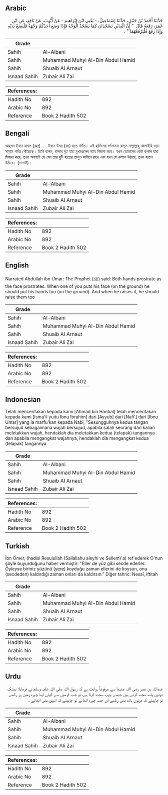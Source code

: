 ## Arabic


<div dir="rtl" lang="ar" style={{fontSize:'larger',backgroundColor:'#f8f9fa',padding:20}}>
حَدَّثَنَا أَحْمَدُ بْنُ حَنْبَلٍ، حَدَّثَنَا إِسْمَاعِيلُ، - يَعْنِي ابْنَ إِبْرَاهِيمَ - عَنْ أَيُّوبَ، عَنْ نَافِعٍ، عَنِ ابْنِ عُمَرَ، رَفَعَهُ قَالَ ‏ "‏ إِنَّ الْيَدَيْنِ تَسْجُدَانِ كَمَا يَسْجُدُ الْوَجْهُ فَإِذَا وَضَعَ أَحَدُكُمْ وَجْهَهُ فَلْيَضَعْ يَدَيْهِ وَإِذَا رَفَعَ فَلْيَرْفَعْهُمَا ‏"‏ ‏.‏
</div>
<div style={{backgroundColor:'#f8f9fa',padding:20, marginBottom: 10}}><table> <thead> <tr> <th>Grade</th> <th></th> </tr> </thead> <tbody> <tr><td>Sahih</td><td>Al-Albani</td></tr><tr><td>Sahih</td><td>Muhammad Muhyi Al-Din Abdul Hamid</td></tr><tr><td>Sahih</td><td>Shuaib Al Arnaut</td></tr><tr><td>Isnaad Sahih</td><td>Zubair Ali Zai</td></tr></tbody></table><table> <thead> <tr> <th>References:</th> <th></th> </tr> </thead> <tbody><tr><td>Hadith No</td><td>892</td></tr><tr><td>Arabic No</td><td>892</td></tr><tr><td>Reference</td><td>Book 2 Hadith 502</td></tr></tbody></table></div>

## Bengali


<div dir="ltr" lang="bn" style={{fontSize:'larger',backgroundColor:'#f8f9fa',padding:20}}>
আহমদ ইবনে হাম্বল (রহঃ) .... ইবনে উমর (রাঃ) হতে বর্ণিত। এই হাদিসের বর্ণনাক্রম রাসূল সাল্লাল্লাহু আলাইহি ওয়াসাল্লাম পর্যন্ত পৌঁছেছে। তিনি বলেন, বান্দার দুই হাত মুখমণ্ডলের ন্যায় সিজদা করে। যখন তোমাদের কেউ কপাল দ্বারা সিজদা করে, তখন অবশ্যই সে যেন তার দুটি হাতের তালুও জমিনে রাখে এবং যখন সে কপাল উঠাবে, তখন হাতও উঠাবে। (নাসাঈ)।
</div>
<div style={{backgroundColor:'#f8f9fa',padding:20, marginBottom: 10}}><table> <thead> <tr> <th>Grade</th> <th></th> </tr> </thead> <tbody> <tr><td>Sahih</td><td>Al-Albani</td></tr><tr><td>Sahih</td><td>Muhammad Muhyi Al-Din Abdul Hamid</td></tr><tr><td>Sahih</td><td>Shuaib Al Arnaut</td></tr><tr><td>Isnaad Sahih</td><td>Zubair Ali Zai</td></tr></tbody></table><table> <thead> <tr> <th>References:</th> <th></th> </tr> </thead> <tbody><tr><td>Hadith No</td><td>892</td></tr><tr><td>Arabic No</td><td>892</td></tr><tr><td>Reference</td><td>Book 2 Hadith 502</td></tr></tbody></table></div>

## English


<div dir="ltr" lang="en" style={{fontSize:'larger',backgroundColor:'#f8f9fa',padding:20}}>
Narrated Abdullah ibn Umar: The Prophet (ﷺ) said: Both hands prostrate as the face prostrates. When one of you puts his face (on the ground) he should put his hands too (on the ground). And when he raises it, he should raise them too
</div>
<div style={{backgroundColor:'#f8f9fa',padding:20, marginBottom: 10}}><table> <thead> <tr> <th>Grade</th> <th></th> </tr> </thead> <tbody> <tr><td>Sahih</td><td>Al-Albani</td></tr><tr><td>Sahih</td><td>Muhammad Muhyi Al-Din Abdul Hamid</td></tr><tr><td>Sahih</td><td>Shuaib Al Arnaut</td></tr><tr><td>Isnaad Sahih</td><td>Zubair Ali Zai</td></tr></tbody></table><table> <thead> <tr> <th>References:</th> <th></th> </tr> </thead> <tbody><tr><td>Hadith No</td><td>892</td></tr><tr><td>Arabic No</td><td>892</td></tr><tr><td>Reference</td><td>Book 2 Hadith 502</td></tr></tbody></table></div>

## Indonesian


<div dir="ltr" lang="id" style={{fontSize:'larger',backgroundColor:'#f8f9fa',padding:20}}>
Telah menceritakan kepada kami [Ahmad bin Hanbal] telah menceritakan kepada kami [Isma'il yuitu Ibnu Ibrahim] dari [Ayyub] dari [Nafi'] dari [Ibnu Umar] yang ia marfu'kan kepada Nabi, "Sesungguhnya kedua tangan bersujud sebagaimana wajah bersujud, apabila salah seorang dari kalian meletakkan wajah, hendaklah dia meletakkan kedua (telapak) tangannya dan apabila mengangkat wajahnya, hendaklah dia mengangkat kedua (telapak) tangannya
</div>
<div style={{backgroundColor:'#f8f9fa',padding:20, marginBottom: 10}}><table> <thead> <tr> <th>Grade</th> <th></th> </tr> </thead> <tbody> <tr><td>Sahih</td><td>Al-Albani</td></tr><tr><td>Sahih</td><td>Muhammad Muhyi Al-Din Abdul Hamid</td></tr><tr><td>Sahih</td><td>Shuaib Al Arnaut</td></tr><tr><td>Isnaad Sahih</td><td>Zubair Ali Zai</td></tr></tbody></table><table> <thead> <tr> <th>References:</th> <th></th> </tr> </thead> <tbody><tr><td>Hadith No</td><td>892</td></tr><tr><td>Arabic No</td><td>892</td></tr><tr><td>Reference</td><td>Book 2 Hadith 502</td></tr></tbody></table></div>

## Turkish


<div dir="ltr" lang="tr" style={{fontSize:'larger',backgroundColor:'#f8f9fa',padding:20}}>
İbn Ömer, (hadisi Resulullah (Sallallahu aleyhi ve Sellem)'a) ref ederek O'nun şöyle buyurduğunu haber vermiştir: "Eller de yüz gibi secde ederler. Öyleyse biriniz yüzünü (yere) koyduğu zaman ellerini de koysun, onu (secdeden) kaldırdığı zaman onları da kaldırsın." Diğer tahric: Nesaî, iftitah
</div>
<div style={{backgroundColor:'#f8f9fa',padding:20, marginBottom: 10}}><table> <thead> <tr> <th>Grade</th> <th></th> </tr> </thead> <tbody> <tr><td>Sahih</td><td>Al-Albani</td></tr><tr><td>Sahih</td><td>Muhammad Muhyi Al-Din Abdul Hamid</td></tr><tr><td>Sahih</td><td>Shuaib Al Arnaut</td></tr><tr><td>Isnaad Sahih</td><td>Zubair Ali Zai</td></tr></tbody></table><table> <thead> <tr> <th>References:</th> <th></th> </tr> </thead> <tbody><tr><td>Hadith No</td><td>892</td></tr><tr><td>Arabic No</td><td>892</td></tr><tr><td>Reference</td><td>Book 2 Hadith 502</td></tr></tbody></table></div>

## Urdu


<div dir="rtl" lang="ur" style={{fontSize:'larger',backgroundColor:'#f8f9fa',padding:20}}>
عبداللہ بن عمر رضی اللہ عنہما سے مرفوعاً روایت ہے کہ رسول اللہ صلی اللہ علیہ وسلم نے فرمایا: بیشک دونوں ہاتھ سجدہ کرتے ہیں جیسے چہرہ سجدہ کرتا ہے، تو جب تم میں سے کوئی اپنا چہرہ زمین پر رکھے تو چاہیئے کہ دونوں ہاتھ بھی رکھے اور جب چہرہ اٹھائے تو چاہیئے کہ انہیں بھی اٹھائے ۔
</div>
<div style={{backgroundColor:'#f8f9fa',padding:20, marginBottom: 10}}><table> <thead> <tr> <th>Grade</th> <th></th> </tr> </thead> <tbody> <tr><td>Sahih</td><td>Al-Albani</td></tr><tr><td>Sahih</td><td>Muhammad Muhyi Al-Din Abdul Hamid</td></tr><tr><td>Sahih</td><td>Shuaib Al Arnaut</td></tr><tr><td>Isnaad Sahih</td><td>Zubair Ali Zai</td></tr></tbody></table><table> <thead> <tr> <th>References:</th> <th></th> </tr> </thead> <tbody><tr><td>Hadith No</td><td>892</td></tr><tr><td>Arabic No</td><td>892</td></tr><tr><td>Reference</td><td>Book 2 Hadith 502</td></tr></tbody></table></div>